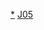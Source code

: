 {{Navbox
| name = 抗逆转录病毒药物
| title = [[抗病毒药物]]：用于防治[[人類免疫缺陷病毒|HIV]]的[[抗逆转录病毒药物]]（主要[[ATC代码 (J05)|J05]]）
|listclass = hlist
| groupstyle = background:PowderBlue;
| belowstyle = background:transparent;

| group1 = <center>[[融合抑制剂]]</center>（进入抑制剂）
| list1 = 
* ''[[gp41]]'' 
** [[恩夫韦地]]
* ''[[CCR5]]''
** [[马拉维若]]
** Vicriviroc<sup>†</sup>
** [[PRO 140]]<sup>†</sup>
* ''[[CD4]]''
** [[Ibalizumab]]<sup>†</sup>
* ''[[gp120]]''
**[[Fostemsavir]]<sup>§</sup>

| group2 = [[逆转录酶抑制剂]]
| list2 = 
{{Navbox subgroup
| groupstyle = background:PowderBlue;

| group1 = {{le|核苷类似物|Nucleoside analogue}}（NRTI）
| list1 = 
* [[阿巴卡維|阿巴卡韦]]°<sup>§</sup>
* [[恩曲他滨]]°<sup>§</sup>
* [[拉米夫定]]°<sup>§</sup>
* [[地达诺新|去羟肌苷]]<sup>§</sup>
* [[齐多夫定]]<sup>§</sup>
* [[阿立他滨]]<sup>†</sup>
* Stampidine<sup>†</sup>
* [[Elvucitabine]]<sup>†</sup>
* Racivir<sup>†</sup>
* Amdoxovir<sup>†</sup>
* [[司他夫定]]<sup>§</sup>
* [[扎西他滨]]<sup>‡</sup>
* [[替诺福韦二吡呋酯|替诺福韦]]°<sup>§</sup>（[[丙酚替诺福韦]]）

| group2 ={{le|非核苷类逆转录酶抑制剂的发现与发展|Discovery and development of non-nucleoside reverse-transcriptase inhibitors|非核苷类似物}}（NNRTI）
| list2 = 
 {{Navbox subgroup
| groupstyle = background:PowderBlue;

| group1 = 第一代
| list1 = 
* [[依法韦仑]]°<sup>§</sup>
* [[奈韋拉平]]<sup>§</sup>
* [[地拉韦啶]]<sup>‡</sup>

| group2 = 第二代
| list2 = 
*''diarylpyrimidines''
**{{le|依曲韦林|Etravirine}}
**{{le|利匹韦林|Rilpivirine}}<sup>†</sup>
*Lersivirine 
*Doravirine
 }}
}}

| group3 = [[整合酶抑制剂]]
| list3 = 
*[[拉替拉韦]]
*[[多替拉韦]]
* Elvitegravir<sup>†</sup>
* Globoidnan A (experimental)

| group4 = [[成熟抑制剂]]
| list4 = 
* [[贝韦立马]]<sup>†</sup>
* Vivecon<sup>†</sup>

| group5 = [[蛋白酶抑制剂]]
| list5 = 
 {{Navbox subgroup
| groupstyle = background:PowderBlue;

| group1 = 第一代
| list1 = 
* {{le|福沙那韦|Fosamprenavir}}°
* [[洛匹那韋]]°<sup>§</sup>
* [[奈非那韦]]<sup>§</sup>
* [[利托那韦]]<sup>§</sup>
* [[沙奎那韦]]<sup>§</sup>
* [[安普那]]<sup>‡</sup>
* [[茚地那韦]]<sup>‡</sup><sup>§</sup>
* Telinavir
* Droxinavir

| group2 = 第二代
| list2 = 
* {{le|阿扎那韦|Atazanavir}}°
* Darunavir
* [[替拉那韦]]
}}

| group6 = {{le|抗逆轉錄病毒複方藥列表|List of antiretroviral fixed-dose combinations|複方}}{{le|複方藥|Combination drug|藥}}
| list6 = 
*[[卡貝茲|齐多拉米双夫定]]
*[[阿巴卡韦双夫定]]（Trizivir）
*[[依法韦仑/恩曲他滨/替诺福韦]]（Atripla）
*[[恩曲他滨/替诺福韦]]
*[[恩曲他滨/丙酚替诺福韦]]
*[[阿巴卡韦/拉米夫定]]（Epzicom）
*[[洛匹那韋/利托那韋]]
*[[多替拉韦/拉米夫定/阿巴卡韦]]
*[[多替拉韦/拉米夫定/替诺福韦]]
*[[多替拉韦/拉米夫定]]
*[[多替拉韦/利匹韦林]]
*[[拉米夫定/替诺福韦]]
| group7 = 研发中的化合物
| list7 = 

{{Navbox subgroup
| groupstyle = background:PowderBlue;

| group1 = [[脱壳抑制剂]]
| list1 = TRIM5alpha (gene)

| group2 = [[转录抑制剂]]
| list2 = Tat_(HIV)#Clinical_significance|Tat antagonist

| group3 = [[基因翻译抑制剂]]
| list3 = [[天花粉蛋白]]

| group4 = 其他
| list4 = 
* [[抗体酶]]
* Calanolide A
* [[Ceragenin]]
* Cyanovirin-N
* Diarylpyrimidines
* [[表没食子儿茶素没食子酸酯]]
* [[膦甲酸]]
* Griffithsin
* [[羟基脲]]
* [[米替福新]]
* [[Portmanteau inhibitor]]
* Seliciclib|Seliciclib<sup>†</sup>
* [[增效剂]]
* Tre recombinase
* [[锌指蛋白转录因子]]
* Error catastrophe#KP-1461|KP-1461<sup>†</sup>

| group5 = 研发失败的化合物
| list5 = 
* {{le|洛韦胺|Loviride}}
* Dexelvucitabine
* Capravirine
* Emivirine
* Lodenosine
* Atevirdine
* Brecanavir
* Aplaviroc
}} 

|below = °[[美国卫生及公共服务部|DHHS]]推荐一线治疗药物. <sup>†</sup> [[臨床試驗]]中. <sup>‡</sup>很少用的药物. <sup>§</sup> [[世界卫生组织基本药物标准清单|WHO基本药物]]
}}<noinclude>

[[Category:抗逆转录病毒药物|*]]
[[Category:採用ATC碼的藥物模板|J05]]
</noinclude>